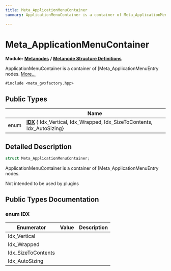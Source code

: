 ```yaml
---
title: Meta_ApplicationMenuContainer
summary: ApplicationMenuContainer is a container of Meta_ApplicationMenuEntry nodes. 

---
```


# Meta_ApplicationMenuContainer

**Module:** **[Metanodes](../Modules/group__api__metanodes.mdx)** **/** **[Metanode Structure Definitions](../Modules/group__api__metadefs.mdx)**



ApplicationMenuContainer is a container of [Meta_ApplicationMenuEntry nodes.  [More...](#detailed-description)


`#include <meta_gvxfactory.hpp>`

## Public Types

|                | Name           |
| -------------- | -------------- |
| enum| **[IDX](../Classes/struct_meta___application_menu_container.mdx#enum-idx)** { Idx_Vertical, Idx_Wrapped, Idx_SizeToContents, Idx_AutoSizing} |

## Detailed Description

```cpp
struct Meta_ApplicationMenuContainer;
```

ApplicationMenuContainer is a container of [Meta_ApplicationMenuEntry nodes. 

Not intended to be used by plugins 

## Public Types Documentation

### enum IDX

| Enumerator | Value | Description |
| ---------- | ----- | ----------- |
| Idx_Vertical | |   |
| Idx_Wrapped | |   |
| Idx_SizeToContents | |   |
| Idx_AutoSizing | |   |





